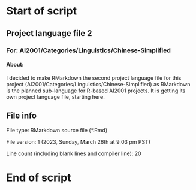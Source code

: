 # Start of script

## Project language file 2

### For: AI2001/Categories/Linguistics/Chinese-Simplified

#### About:

I decided to make RMarkdown the second project language file for this project (AI2001/Categories/Linguistics/Chinese-Simplified) as RMarkdown is the planned sub-language for R-based AI2001 projects. It is getting its own project language file, starting here.

## File info

File type: RMarkdown source file (*.Rmd)

File version: 1 (2023, Sunday, March 26th at 9:03 pm PST)

Line count (including blank lines and compiler line): 20

# End of script
